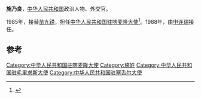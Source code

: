 '''施乃良'''，[[中华人民共和国|中华人民共和国]]政治人物、外交官。

1985年，接替[[苗九锐|苗九锐]]，担任[[中国驻喀麦隆大使列表|中华人民共和国驻喀麦隆大使]]<ref>{{cite web|author=中华人民共和国外交部|title=中国驻喀麦隆历任大使|url=http://www.mfa.gov.cn/chn/pds/ziliao/wjrw/2167/2170/t9194.htm|publisher=中华人民共和国外交部|accessdate=2012-03-07}}</ref>。1988年，由[[申连瑞|申连瑞]]接任。

== 参考 ==
{{reflist}}
{{start box}}
{{s-dip}}
{{succession box|[[苗九锐|苗九锐]]|[[申连瑞|申连瑞]]|[[中国驻喀麦隆大使列表|中华人民共和国驻喀麦隆大使]]|1985年3月-1988年4月}}
{{succession box|[[陳端_(外交官)|陳端]]|[[楊一懷|楊一懷]]|[[中國駐毛里裘斯大使列表|中華人民共和國駐毛里裘斯大使]]|1988年7月－1992年5月}}
{{succession box|[[黃國材_(外交官)|黃國材]]|[[楊一懷|楊一懷]]|[[中國駐塞舌爾大使列表|中華人民共和國駐塞舌爾大使]]|1988年12月－1992年5月}}
{{end box}}
{{中国政治人物小作品}}

[[Category:中华人民共和国驻喀麦隆大使|Category:中华人民共和国驻喀麦隆大使]]
[[Category:施姓|Category:施姓]]
[[Category:中华人民共和国驻毛里求斯大使|Category:中华人民共和国驻毛里求斯大使]]
[[Category:中华人民共和国驻塞舌尔大使|Category:中华人民共和国驻塞舌尔大使]]